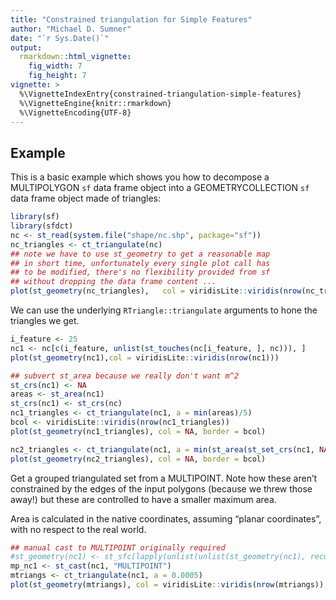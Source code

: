 ```yaml
---
title: "Constrained triangulation for Simple Features"
author: "Michael D. Sumner"
date: "`r Sys.Date()`"
output:
  rmarkdown::html_vignette:
    fig_width: 7
    fig_height: 7
vignette: >
  %\VignetteIndexEntry{constrained-triangulation-simple-features}
  %\VignetteEngine{knitr::rmarkdown}
  %\VignetteEncoding{UTF-8}
---
```


## Example

This is a basic example which shows you how to decompose a MULTIPOLYGON `sf` data frame object into a GEOMETRYCOLLECTION `sf` data frame object made of triangles:

```r


library(sf)
library(sfdct)
nc <- st_read(system.file("shape/nc.shp", package="sf"))
nc_triangles <- ct_triangulate(nc)
## note we have to use st_geometry to get a reasonable map 
## in short time, unfortunately every single plot call has
## to be modified, there's no flexibility provided from sf
## without dropping the data frame content ...
plot(st_geometry(nc_triangles),   col = viridisLite::viridis(nrow(nc_triangles)))
```

We can use the underlying `RTriangle::triangulate` arguments to hone the triangles we get. 

```r
i_feature <- 25
nc1 <- nc[c(i_feature, unlist(st_touches(nc[i_feature, ], nc))), ]
plot(st_geometry(nc1),col = viridisLite::viridis(nrow(nc1)))

## subvert st_area because we really don't want m^2
st_crs(nc1) <- NA
areas <- st_area(nc1)
st_crs(nc1) <- st_crs(nc)
nc1_triangles <- ct_triangulate(nc1, a = min(areas)/5)
bcol <- viridisLite::viridis(nrow(nc1_triangles))
plot(st_geometry(nc1_triangles), col = NA, border = bcol)

nc2_triangles <- ct_triangulate(nc1, a = min(st_area(st_set_crs(nc1, NA)))/25)
plot(st_geometry(nc2_triangles), col = NA, border = bcol)

```

Get a grouped triangulated set from a MULTIPOINT. Note how these aren't constrained by 
the edges of the input polygons (because we threw those away!) but these are controlled to have a smaller maximum area. 

Area is calculated in the native coordinates, assuming "planar coordinates", with no respect to the real world. 

```r
## manual cast to MULTIPOINT originally required
#st_geometry(nc1) <- st_sfc(lapply(unlist(unlist(st_geometry(nc1), recursive = FALSE), recursive = FALSE), st_multipoint), crs = st_crs(nc1))
mp_nc1 <- st_cast(nc1, "MULTIPOINT")
mtriangs <- ct_triangulate(nc1, a = 0.0005)
plot(st_geometry(mtriangs), col = viridisLite::viridis(nrow(mtriangs)), border = "#00000033")
```


